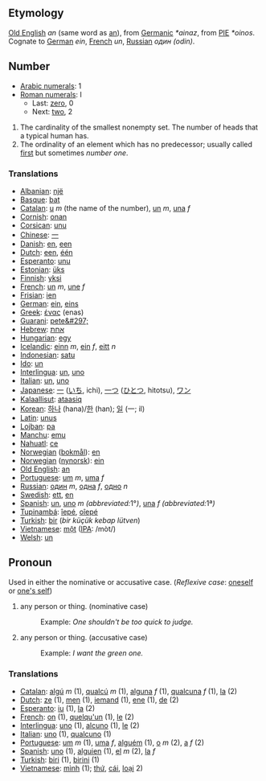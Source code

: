 == Etymology ==

[[Old English]] ''an'' (same word as [[an]]), from [[Germanic]] ''*ainaz'', from [[w:Proto-Indo-European|PIE]] ''*oinos''. Cognate to [[German]] ''ein'', [[French]] ''un'', [[Russian]] ''один'' ''(odin)''.



== Number ==
*[[w:Arabic Numerals|Arabic numerals]]: 1
*[[w:Roman numerals|Roman numerals]]: I
**Last: [[zero]], 0
**Next: [[two]], 2

# The cardinality of the smallest nonempty set. The number of heads that a typical human has.
# The ordinality of an element which has no predecessor; usually called [[first]] but sometimes ''number one''.

=== Translations ===
*[[Albanian]]: [[një]]
*[[Basque]]: [[bat]]
*[[Catalan]]: [[u]] ''m'' (the name of the number), [[un]] ''m'', [[una]] ''f''
*[[Cornish]]: [[onan]]
*[[Corsican]]: [[unu]]
*[[Chinese]]: [[一]]
*[[Danish]]: [[en]], [[een]]
*[[Dutch]]: [[een]], [[één]]
*[[Esperanto]]: [[unu]]
*[[Estonian]]: [[üks]]
*[[Finnish]]: [[yksi]]
*[[French]]: [[un]] ''m'', [[une]] ''f''
*[[Frisian]]: [[ien]]
*[[German]]: [[ein]], [[eins]]
*[[Greek]]: [[ένας]] (enas)
*[[Guarani]]: [[pete&#297;]]
*[[Hebrew]]: [[אחת]]
*[[Hungarian]]: [[egy]]
*[[Icelandic]]: [[einn]] ''m'', [[ein]] ''f'', [[eitt]] ''n''
*[[Indonesian]]: [[satu]]
*[[Ido]]: [[un]]
*[[Interlingua]]: [[un]], [[uno]]
*[[Italian]]: [[un]], [[uno]]
*[[Japanese]]: [[一]] ([[いち]], ichi), [[一つ]] ([[ひとつ]], hitotsu), [[ワン]]
*[[Kalaallisut]]: [[ataasiq]]
*[[Korean]]: [[하나]] (hana)/[[한]] (han); [[일]] (一; il)
*[[Latin]]: [[unus]]
*[[Lojban]]: [[pa]]
*[[Manchu]]: [[emu]]
*[[Nahuatl]]: [[ce]]
*[[Norwegian]] ([[bokmål]]): [[en]]
*[[Norwegian]] ([[nynorsk]]): [[ein]]
*[[Old English]]: [[an]]
*[[Portuguese]]: [[um]] ''m'', [[uma]] ''f''
*[[Russian]]: [[один]] ''m'', [[одна]] ''f'', [[одно]] ''n''
*[[Swedish]]: [[ett]], [[en]]
*[[Spanish]]: [[un]], [[uno]] ''m'' ''(abbreviated: ''1°'')'', [[una]] ''f'' ''(abbreviated: ''1ª'')''
*[[Tupinambá]]: [[îepé]], [[oîepé]]
*[[Turkish]]: [[bir]] (''bir küçük kebap lütven'')
*[[Vietnamese]]: [[một]] ([[International Phonetic Alphabet|IPA]]: /mòt/)
*[[Welsh]]: [[un]]

== Pronoun ==
Used in either the nominative or accusative case. (''Reflexive case'': [[oneself]] or [[one's self]])

# any person or thing. (nominative case)
#:Example: ''One shouldn't be too quick to judge.''
# any person or thing. (accusative case)
#:Example: ''I want the green one.''

=== Translations ===
*[[Catalan]]: [[algú]] ''m'' (1), [[qualcú]] ''m'' (1), [[alguna]] ''f'' (1), [[qualcuna]] ''f'' (1), [[la]] (2)
*[[Dutch]]: [[ze]] (1), [[men]] (1), [[iemand]] (1), [[ene]] (1), [[de]] (2)
*[[Esperanto]]: [[iu]] (1), [[la]] (2)
*[[French]]: [[on]] (1), [[quelqu'un]] (1), [[le]] (2)
*[[Interlingua]]: [[uno]] (1), [[alcuno]] (1), [[le]] (2)
*[[Italian]]: [[uno]] (1), [[qualcuno]] (1)
*[[Portuguese]]: [[um]] ''m'' (1), [[uma]] ''f'', [[alguém]] (1), [[o]] ''m'' (2), [[a]] ''f'' (2)
*[[Spanish]]: [[uno]] (1), [[alguien]] (1), [[el]] ''m'' (2), [[la]] ''f''
*[[Turkish]]: [[biri]] (1), [[birini]] (1)
*[[Vietnamese]]: [[mình]] (1); [[thứ]], [[cái]], [[loại]] 2)